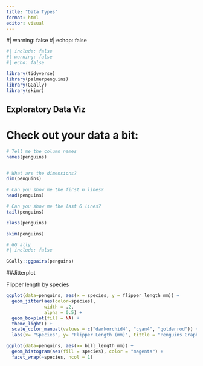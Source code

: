 ```yaml
---
title: "Data Types"
format: html
editor: visual
---
```



#| warning: false
#| echop: false


```r

#| include: false
#| warning: false
#| echo: false

library(tidyverse)
library(palmerpenguins)
library(GGally)
library(skimr)
```

## Exploratory Data Viz

# Check out your data a bit:

```r
# Tell me the column names
names(penguins)


# What are the dimensions?
dim(penguins)

# Can you show me the first 6 lines?
head(penguins)

# Can you show me the last 6 lines?
tail(penguins)

class(penguins)
```


```r
skim(penguins)
```

```r
# GG ally
#| include: false

GGally::ggpairs(penguins)
```


##Jitterplot

Flipper length by species

```r
ggplot(data=penguins, aes(x = species, y = flipper_length_mm)) +
  geom_jitter(aes(color=species),
              width = .2,
              alpha = 0.5) +
  geom_boxplot(fill = NA) +
  theme_light() +
  scale_color_manual(values = c("darkorchid4", "cyan4", "goldenrod")) + 
  labs(x= "Species", y= "Flipper Length (mm)", tittle = "Penguins Graph")

```



```r


ggplot(data=penguins, aes(x= bill_length_mm)) +
  geom_histogram(aes(fill = species), color = "magenta") + 
  facet_wrap(~species, ncol = 1)
```

